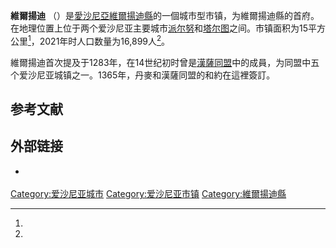 {{Infobox settlement
| name                    = 維爾揚迪
| native_name             = Viljandi
| native_name_lang        = et
| settlement_type         = [[愛沙尼亞行政區劃|市镇]]
| image_skyline           = Viljandi panoramic.jpg
| image_caption           = 維爾揚迪全景图
| image_flag              = Flag of et-Viljandi.svg
| image_shield            = Et-Viljandi coa.svg
| image_map               = Eesti Viljandi linn 2017.svg
| map_caption             = 維爾揚迪在爱沙尼亚的位置
| pushpin_map             = 
| pushpin_label_position  = 
| pushpin_map_alt         = 
| pushpin_map_caption     = 
| coordinates             = 
| coor_pinpoint           = 
| coordinates_footnotes   = 
| subdivision_type        = [[世界政區索引|国家]]
| subdivision_name        = [[愛沙尼亞|愛沙尼亞]]
| subdivision_type1       = [[愛沙尼亞行政區劃|县]]
| subdivision_name1       = [[維爾揚迪縣|維爾揚迪縣]]
| established_title       = 
| established_date        = 
| government_footnotes    = 
| leader_party            = 
| leader_title            = 
| leader_name             = 
| unit_pref               = Metric
| area_footnotes          = <ref name="haldus"/>
| area_note               = 
| area_water_percent      = 
| area_rank               = 
| area_total_km2          = 14.67
| elevation_footnotes     = 
| elevation_m             = 
| population_as_of        = 2021
| population_footnotes    = <ref name="demog"/>
| population_total        = 16,899
| population_density_km2  = auto
| population_note         = 
| timezone1               = 
| utc_offset1             = 
| timezone1_DST           = 
| utc_offset1_DST         = 
| postal_code_type        = 邮政编码
| postal_code             = 
| area_code_type          = 
| area_code               = 
| iso_code                = 
| website                 = {{URL|http://www.viljandi.ee/}}
| footnotes               = 
}}
'''維爾揚迪''' （{{lang-et|Viljandi}}）是[[愛沙尼亞|愛沙尼亞]][[維爾揚迪縣|維爾揚迪縣]]的一個城市型市镇，为維爾揚迪縣的首府。在地理位置上位于两个爱沙尼亚主要城市[[派尔努|派尔努]]和[[塔尔图|塔尔图]]之间。市镇面积为15平方公里<ref name="haldus"/>，2021年时人口数量为16,899人<ref name="demog"/>。

維爾揚迪首次提及于1283年，在14世纪初时曾是[[漢薩同盟|漢薩同盟]]中的成員，为同盟中五个爱沙尼亚城镇之一。1365年，丹麥和漢薩同盟的和約在這裡簽訂。

== 参考文献 ==
{{Reflist|30em|refs=
<ref name="demog">{{cite web | url = https://www.elvl.ee/elanike-arv | title = Elanike demograafiline jaotus KOV-de kaupa | language = et | publisher = Eesti Linnade ja Valdade Liit | date = 2021-01-06 | accessdate = 2021-03-21}}</ref>

<ref name="haldus">{{cite web | url = https://haldusreform.fin.ee/static/sites/3/2018/02/ulevaade_omavalitsused_2018.xlsx | title = Ühinenud ja kõikide omavalitsuste ülevaade (sh KOV kontaktandmed ja omavalitsusjuhid) | format = xlsx | language = et | publisher = haldusreform.fin.ee | date = 2018-03 | accessdate = 2021-03-21}}</ref>
}}

== 外部链接 ==
{{commonscat|Viljandi|position=left}}
* {{Official site|http://www.viljandi.ee/}} {{et icon}} {{en}}

{{Authority control}}

{{DEFAULTSORT:Viljandi}}
[[Category:爱沙尼亚城市|Category:爱沙尼亚城市]]
[[Category:爱沙尼亚市镇|Category:爱沙尼亚市镇]]
[[Category:維爾揚迪縣|Category:維爾揚迪縣]]